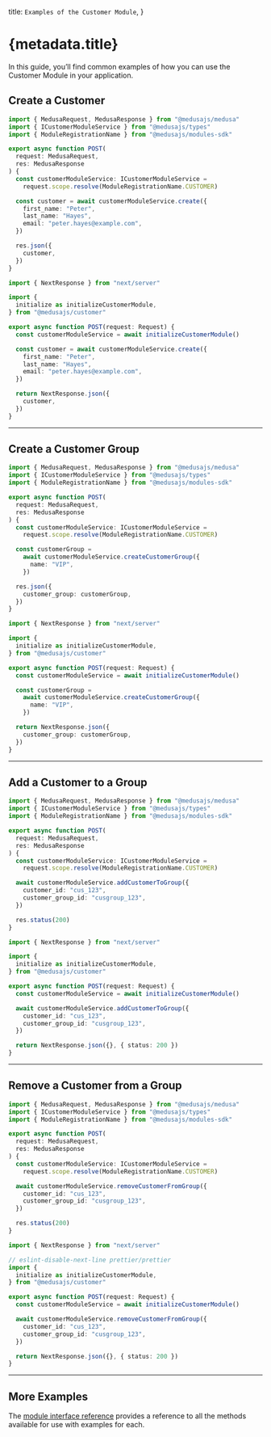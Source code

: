 
  title: `Examples of the Customer Module`,
}

# {metadata.title}

In this guide, you’ll find common examples of how you can use the Customer Module in your application.

## Create a Customer

<CodeTabs groupId="app-type">
  <CodeTab label="Medusa API Router" value="medusa">

  ```ts
  import { MedusaRequest, MedusaResponse } from "@medusajs/medusa"
  import { ICustomerModuleService } from "@medusajs/types"
  import { ModuleRegistrationName } from "@medusajs/modules-sdk"

  export async function POST(
    request: MedusaRequest,
    res: MedusaResponse
  ) {
    const customerModuleService: ICustomerModuleService =
      request.scope.resolve(ModuleRegistrationName.CUSTOMER)

    const customer = await customerModuleService.create({
      first_name: "Peter",
      last_name: "Hayes",
      email: "peter.hayes@example.com",
    })

    res.json({
      customer,
    })
  }
  ```

  </CodeTab>
  <CodeTab label="Next.js App Router" value="nextjs">

  ```ts
  import { NextResponse } from "next/server"

  import {
    initialize as initializeCustomerModule,
  } from "@medusajs/customer"

  export async function POST(request: Request) {
    const customerModuleService = await initializeCustomerModule()

    const customer = await customerModuleService.create({
      first_name: "Peter",
      last_name: "Hayes",
      email: "peter.hayes@example.com",
    })

    return NextResponse.json({
      customer,
    })
  }
  ```

  </CodeTab>
</CodeTabs>

---

## Create a Customer Group

<CodeTabs groupId="app-type">
  <CodeTab label="Medusa API Router" value="medusa">

  ```ts
  import { MedusaRequest, MedusaResponse } from "@medusajs/medusa"
  import { ICustomerModuleService } from "@medusajs/types"
  import { ModuleRegistrationName } from "@medusajs/modules-sdk"

  export async function POST(
    request: MedusaRequest,
    res: MedusaResponse
  ) {
    const customerModuleService: ICustomerModuleService =
      request.scope.resolve(ModuleRegistrationName.CUSTOMER)

    const customerGroup =
      await customerModuleService.createCustomerGroup({
        name: "VIP",
      })

    res.json({
      customer_group: customerGroup,
    })
  }
  ```

  </CodeTab>
  <CodeTab label="Next.js App Router" value="nextjs">

  ```ts
  import { NextResponse } from "next/server"

  import {
    initialize as initializeCustomerModule,
  } from "@medusajs/customer"

  export async function POST(request: Request) {
    const customerModuleService = await initializeCustomerModule()

    const customerGroup =
      await customerModuleService.createCustomerGroup({
        name: "VIP",
      })

    return NextResponse.json({
      customer_group: customerGroup,
    })
  }
  ```

  </CodeTab>
</CodeTabs>

---

## Add a Customer to a Group

<CodeTabs groupId="app-type">
  <CodeTab label="Medusa API Router" value="medusa">

  ```ts
  import { MedusaRequest, MedusaResponse } from "@medusajs/medusa"
  import { ICustomerModuleService } from "@medusajs/types"
  import { ModuleRegistrationName } from "@medusajs/modules-sdk"

  export async function POST(
    request: MedusaRequest,
    res: MedusaResponse
  ) {
    const customerModuleService: ICustomerModuleService =
      request.scope.resolve(ModuleRegistrationName.CUSTOMER)

    await customerModuleService.addCustomerToGroup({
      customer_id: "cus_123",
      customer_group_id: "cusgroup_123",
    })

    res.status(200)
  }
  ```

  </CodeTab>
  <CodeTab label="Next.js App Router" value="nextjs">

  ```ts
  import { NextResponse } from "next/server"

  import {
    initialize as initializeCustomerModule,
  } from "@medusajs/customer"

  export async function POST(request: Request) {
    const customerModuleService = await initializeCustomerModule()

    await customerModuleService.addCustomerToGroup({
      customer_id: "cus_123",
      customer_group_id: "cusgroup_123",
    })

    return NextResponse.json({}, { status: 200 })
  }
  ```

  </CodeTab>
</CodeTabs>

---

## Remove a Customer from a Group

<CodeTabs groupId="app-type">
  <CodeTab label="Medusa API Router" value="medusa">

  ```ts
  import { MedusaRequest, MedusaResponse } from "@medusajs/medusa"
  import { ICustomerModuleService } from "@medusajs/types"
  import { ModuleRegistrationName } from "@medusajs/modules-sdk"

  export async function POST(
    request: MedusaRequest,
    res: MedusaResponse
  ) {
    const customerModuleService: ICustomerModuleService =
      request.scope.resolve(ModuleRegistrationName.CUSTOMER)

    await customerModuleService.removeCustomerFromGroup({
      customer_id: "cus_123",
      customer_group_id: "cusgroup_123",
    })

    res.status(200)
  }
  ```

  </CodeTab>
  <CodeTab label="Next.js App Router" value="nextjs">

  ```ts
  import { NextResponse } from "next/server"

  // eslint-disable-next-line prettier/prettier
  import {
    initialize as initializeCustomerModule,
  } from "@medusajs/customer"

  export async function POST(request: Request) {
    const customerModuleService = await initializeCustomerModule()

    await customerModuleService.removeCustomerFromGroup({
      customer_id: "cus_123",
      customer_group_id: "cusgroup_123",
    })

    return NextResponse.json({}, { status: 200 })
  }
  ```

  </CodeTab>
</CodeTabs>

---

## More Examples

The [module interface reference](/references/customer) provides a reference to all the methods available for use with examples for each.

